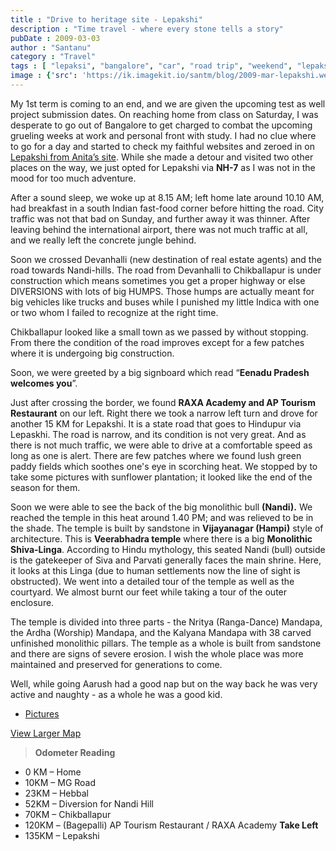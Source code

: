 ```yaml
---
title : "Drive to heritage site - Lepakshi"
description : "Time travel - where every stone tells a story"
pubDate : 2009-03-03
author : "Santanu"
category : "Travel"
tags : [ "lepaksi", "bangalore", "car", "road trip", "weekend", "lepakshi",]
image : {'src': 'https://ik.imagekit.io/santm/blog/2009-mar-lepakshi.webp', 'alt': 'Lepakshi'}
---
```

My 1st term is coming to an end, and we are given the upcoming test as well project submission dates. On reaching home from class on Saturday, I was desperate to go out of Bangalore to get charged to combat the upcoming grueling weeks at work and personal front with study. I had no clue where to go for a day and started to check my faithful websites and zeroed in on [Lepakshi from Anita’s site](http://www.anitabora.com/blog/2007/07/03/all-in-a-days-work-2/). While she made a detour and visited two other places on the way, we just opted for Lepakshi via **NH-7** as I was not in the mood for too much adventure.

After a sound sleep, we woke up at 8.15 AM; left home late around 10.10 AM, had breakfast in a south Indian fast-food corner before hitting the road. City traffic was not that bad on Sunday, and further away it was thinner. After leaving behind the international airport, there was not much traffic at all, and we really left the concrete jungle behind.

Soon we crossed Devanhalli (new destination of real estate agents) and the road towards Nandi-hills. The road from Devanhalli to Chikballapur is under construction which means sometimes you get a proper highway or else DIVERSIONS with lots of big HUMPS. Those humps are actually meant for big vehicles like trucks and buses while I punished my little Indica with one or two whom I failed to recognize at the right time.

Chikballapur looked like a small town as we passed by without stopping. From there the condition of the road improves except for a few patches where it is undergoing big construction.

Soon, we were greeted by a big signboard which read “**Eenadu Pradesh welcomes you**”.

Just after crossing the border, we found **RAXA Academy and AP Tourism Restaurant** on our left. Right there we took a narrow left turn and drove for another 15 KM for Lepakshi. It is a state road that goes to Hindupur via Lepaskhi. The road is narrow, and its condition is not very great. And as there is not much traffic, we were able to drive at a comfortable speed as long as one is alert. There are few patches where we found lush green paddy fields which soothes one's eye in scorching heat. We stopped by to take some pictures with sunflower plantation; it looked like the end of the season for them.

Soon we were able to see the back of the big monolithic bull **(Nandi).** We reached the temple in this heat around 1.40 PM; and was relieved to be in the shade. The temple is built by sandstone in **Vijayanagar (Hampi)** style of architecture. This is **Veerabhadra temple** where there is a big **Monolithic Shiva-Linga**. According to Hindu mythology, this seated Nandi (bull) outside is the gatekeeper of Siva and Parvati generally faces the main shrine. Here, it looks at this Linga (due to human settlements now the line of sight is obstructed). We went into a detailed tour of the temple as well as the courtyard. We almost burnt our feet while taking a tour of the outer enclosure.

The temple is divided into three parts - the Nritya (Ranga-Dance) Mandapa, the Ardha (Worship) Mandapa, and the Kalyana Mandapa with 38 carved unfinished monolithic pillars. The temple as a whole is built from sandstone and there are signs of severe erosion. I wish the whole place was more maintained and preserved for generations to come.


Well, while going Aarush had a good nap but on the way back he was very active and naughty - as a whole he was a good kid.

- [Pictures](https://www.flickr.com/photos/santm/albums/72157638404080634)

[View Larger Map](http://maps.google.com/maps/ms?ie=UTF8&hl=en&msa=0&msid=106559180008999009034.000465f0dd216761915ab&ll=13.304103,77.585449&spn=1.603673,1.647949&z=8&source=embed)

> **Odometer Reading** 
- 0 KM – Home 
- 10KM – MG Road 
- 23KM – Hebbal 
- 52KM – Diversion for Nandi Hill 
- 70KM – Chikballapur
- 120KM – (Bagepalli) AP Tourism Restaurant / RAXA Academy **Take Left**
- 135KM – Lepakshi
